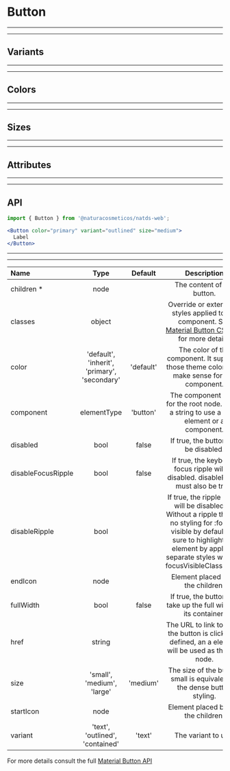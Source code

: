 
# Button

---
---

## Variants

<Provider theme={themes.natura.light}>
  <ComponentWithLabel componentList={variants} />
</Provider>

---
---

## Colors

<Provider theme={themes.natura.light}>
  <ComponentWithLabel componentList={colors} />
</Provider>

---
---

## Sizes

<Provider theme={themes.natura.light}>
  <ComponentWithLabel componentList={sizes} />
</Provider>

---
---

## Attributes

<Provider theme={themes.natura.light}>
  <ComponentWithLabel componentList={attributes} />
</Provider>

---
---

## API

```jsx highlight-line="2"
import { Button } from '@naturacosmeticos/natds-web';

<Button color="primary" variant="outlined" size="medium">
  Label
</Button>
```

---
---

| Name                      | Type                                            | Default                       | Description
| :--                       | :-:                                             | :-:                           | :-:                       |
| children *                | node                                            |                               | The content of the button.
| classes                   | object                                          |                               | Override or extend the styles applied to the component. See [Material Button CSS API](https://material-ui.com/api/button/#css) for more details.
| color                     | 'default', 'inherit', 'primary', 'secondary'    | 'default'                     | The color of the component. It supports those theme colors that make sense for this component.
| component                 | elementType                                     | 'button'                      | The component used for the root node. Either a string to use a DOM element or a component.
| disabled                  | bool                                            | false                         | If true, the button will be disabled.
| disableFocusRipple        | bool                                            | false                         | If true, the keyboard focus ripple will be disabled. disableRipple must also be true.
| disableRipple             | bool                                            |                               | If true, the ripple effect will be disabled. ⚠️ Without a ripple there is no styling for :focus-visible by default. Be sure to highlight the element by applying separate styles with the focusVisibleClassName.
| endIcon                   | node                                            |                               | Element placed after the children.
| fullWidth                 | bool                                            | false                         | If true, the button will take up the full width of its container.
| href                      | string                                          |                               | The URL to link to when the button is clicked. If defined, an a element will be used as the root node.
| size                      | 'small', 'medium', 'large'                      | 'medium'                      | The size of the button. small is equivalent to the dense button styling.
| startIcon                 | node                                            |                               | Element placed before the children.
| variant                   | 'text', 'outlined', 'contained'                 | 'text'                        | The variant to use.

For more details consult the full [Material Button API](https://material-ui.com/api/button/)
